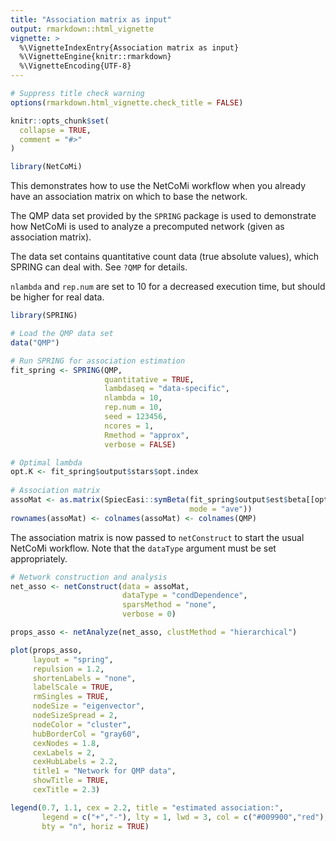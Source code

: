 ```yaml
---
title: "Association matrix as input"
output: rmarkdown::html_vignette
vignette: >
  %\VignetteIndexEntry{Association matrix as input}
  %\VignetteEngine{knitr::rmarkdown}
  %\VignetteEncoding{UTF-8}
---
```


```r
# Suppress title check warning
options(rmarkdown.html_vignette.check_title = FALSE)

knitr::opts_chunk$set(
  collapse = TRUE,
  comment = "#>"
)
```

```r
library(NetCoMi)
```

This demonstrates how to use the NetCoMi workflow when you already have an 
association matrix on which to base the network.

The QMP data set provided by the `SPRING` package is used to demonstrate how 
NetCoMi is used to analyze a precomputed network (given as association matrix).

The data set contains quantitative count data (true absolute values), which 
SPRING can deal with. See `?QMP` for details.

`nlambda` and `rep.num` are set to 10 for a decreased execution time, but should 
be higher for real data.

```r
library(SPRING)

# Load the QMP data set
data("QMP") 

# Run SPRING for association estimation
fit_spring <- SPRING(QMP, 
                     quantitative = TRUE, 
                     lambdaseq = "data-specific",
                     nlambda = 10, 
                     rep.num = 10,
                     seed = 123456, 
                     ncores = 1,
                     Rmethod = "approx",
                     verbose = FALSE)

# Optimal lambda
opt.K <- fit_spring$output$stars$opt.index
    
# Association matrix
assoMat <- as.matrix(SpiecEasi::symBeta(fit_spring$output$est$beta[[opt.K]],
                                        mode = "ave"))
rownames(assoMat) <- colnames(assoMat) <- colnames(QMP)
```

The association matrix is now passed to `netConstruct` to start the usual 
NetCoMi workflow. Note that the `dataType` argument must be set appropriately.

```r
# Network construction and analysis
net_asso <- netConstruct(data = assoMat,
                         dataType = "condDependence",
                         sparsMethod = "none",
                         verbose = 0)

props_asso <- netAnalyze(net_asso, clustMethod = "hierarchical")
```


```r
plot(props_asso,
     layout = "spring",
     repulsion = 1.2,
     shortenLabels = "none",
     labelScale = TRUE,
     rmSingles = TRUE,
     nodeSize = "eigenvector",
     nodeSizeSpread = 2,
     nodeColor = "cluster",
     hubBorderCol = "gray60",
     cexNodes = 1.8,
     cexLabels = 2,
     cexHubLabels = 2.2,
     title1 = "Network for QMP data", 
     showTitle = TRUE,
     cexTitle = 2.3)

legend(0.7, 1.1, cex = 2.2, title = "estimated association:",
       legend = c("+","-"), lty = 1, lwd = 3, col = c("#009900","red"), 
       bty = "n", horiz = TRUE)
```

